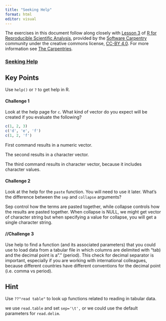 ```yaml
---
title: "Seeking Help"
format: html
editor: visual
---
```


The exercises in this document follow along closely with [Lesson 3](https://swcarpentry.github.io/r-novice-gapminder/03-seeking-help.html) of [R for Reproducible Scientific Analysis](https://swcarpentry.github.io/r-novice-gapminder/), provided by the [Software Carpentry](https://software-carpentry.org/) community under the creative commons license, [CC-BY 4.0](https://creativecommons.org/licenses/by/4.0/). For more information see [The Carpentries](https://carpentries.org/).

### [Seeking Help](https://swcarpentry.github.io/r-novice-gapminder/03-seeking-help/index.html)

::: callout-tip
## Key Points

Use `help()` or `?` to get help in R.
:::

#### Challenge 1

Look at the help page for `c`. What kind of vector do you expect will be created if you evaluate the following?

```r
c(1, 2, 3)
c('d', 'e', 'f')
c(1, 2, 'f')
```

<!-- Challenge 1 answer begin -->

First command results in a numeric vector.

The second results in a character vector.

The third command results in character vector, because it includes character values.

<!-- Challenge 1 answer end -->

#### Challenge 2

Look at the help for the `paste` function. You will need to use it later. What's the difference between the `sep` and `collapse` arguments?

<!-- Challenge 2 answer begin -->

Sep control how the terms are pasted together, while collapse controls how the results are pasted together. When collapse is NULL, we might get vector of character string but when specifying a value for collapse, you will get a single character string.

<!-- Challenge 2 answer end -->

#### //Challenge 3

Use help to find a function (and its associated parameters) that you could use to load data from a tabular file in which columns are delimited with "\t\" (tab) and the decimal point is a"." (period). This check for decimal separator is important, especially if you are working with international colleagues, because different countries have different conventions for the decimal point (i.e. comma vs period).

::: {.callout-note collapse="true"}
# Hint

Use `??"read table"` to look up functions related to reading in tabular data.
:::

<!-- Challenge 3 answer begin -->

we use `read.table` and set `sep='\t',` or we could use the default parameters for `read.delim`.

<!-- Challenge 3 answer end -->
